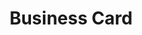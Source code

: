 ---
title: Business Card
published: 2022-11-28
description: 'Some graphic design ideas'
image: 'b.jpg'
tags: [illu, gd, wip]
category: 'none'
draft: false 
---